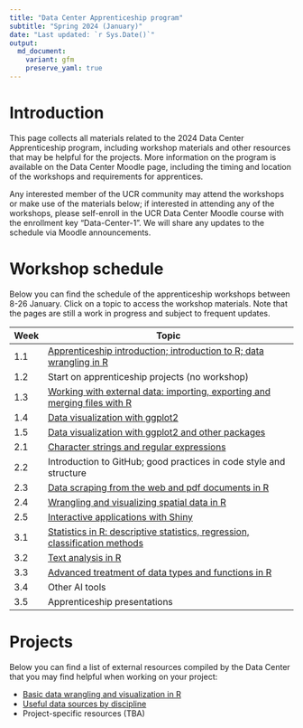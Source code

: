 ```yaml
---
title: "Data Center Apprenticeship program"
subtitle: "Spring 2024 (January)"
date: "Last updated: `r Sys.Date()`"
output:
  md_document:
    variant: gfm
    preserve_yaml: true
---
```


# Introduction

This page collects all materials related to the 2024 Data Center Apprenticeship program, including workshop materials and other resources that may be helpful for the projects.
More information on the program is available on the Data Center Moodle page, including the timing and location of the workshops and requirements for apprentices.

Any interested member of the UCR community may attend the workshops or make use of the materials below; if interested in attending any of the workshops, please self-enroll in the UCR Data Center Moodle course with the enrollment key “Data-Center-1”.
We will share any updates to the schedule via Moodle announcements.

# Workshop schedule

Below you can find the schedule of the apprenticeship workshops between 8-26 January.
Click on a topic to access the workshop materials.
Note that the pages are still a work in progress and subject to frequent updates.

Week|Topic                                                                      
----|---------------------------------------------------------------------------
1.1 |[Apprenticeship introduction; introduction to R; data wrangling in R](intro)
1.2 |Start on apprenticeship projects (no workshop)
1.3 |[Working with external data: importing, exporting and merging files with R](data)
1.4 |[Data visualization with ggplot2](visualization)
1.5 |[Data visualization with ggplot2 and other packages](visualization)
2.1 |[Character strings and regular expressions](strings)
2.2 |Introduction to GitHub; good practices in code style and structure         
2.3 |[Data scraping from the web and pdf documents in R](scraping)
2.4 |[Wrangling and visualizing spatial data in R](spatial)
2.5 |[Interactive applications with Shiny](shiny)
3.1 |[Statistics in R: descriptive statistics, regression, classification methods](statistics)
3.2 |[Text analysis in R](text)
3.3 |[Advanced treatment of data types and functions in R](data-types)
3.4 |Other AI tools
3.5 |Apprenticeship presentations   

# Projects

Below you can find a list of external resources compiled by the Data Center that you may find helpful when working on your project:

* [Basic data wrangling and visualization in R](../tutorial/links)
* [Useful data sources by discipline](../tutorial/data)
* Project-specific resources (TBA)